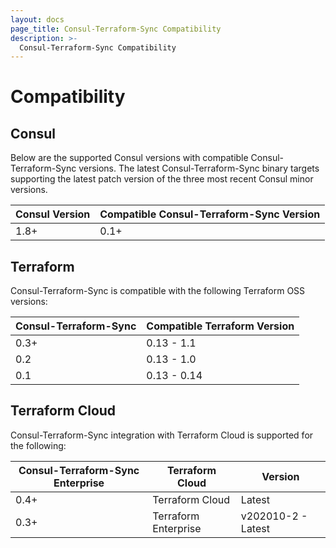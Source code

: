 ```yaml
---
layout: docs
page_title: Consul-Terraform-Sync Compatibility
description: >-
  Consul-Terraform-Sync Compatibility
---
```


# Compatibility

## Consul

Below are the supported Consul versions with compatible Consul-Terraform-Sync versions. The latest Consul-Terraform-Sync binary targets supporting the latest patch version of the three most recent Consul minor versions.

| Consul Version               | Compatible Consul-Terraform-Sync Version |
| ---------------------------- | ---------------------------------------- |
| 1.8+                         | 0.1+                                     |

## Terraform

Consul-Terraform-Sync is compatible with the following Terraform OSS versions:

| Consul-Terraform-Sync | Compatible Terraform Version |
| --------------------- | ---------------------------- |
| 0.3+                  | 0.13 - 1.1                   |
| 0.2                   | 0.13 - 1.0                   |
| 0.1                   | 0.13 - 0.14                  |

## Terraform Cloud

Consul-Terraform-Sync integration with Terraform Cloud is supported for the following:

| Consul-Terraform-Sync Enterprise | Terraform Cloud            | Version            |
| -------------------------------- | -------------------------- | ------------------ |
| 0.4+                             | Terraform Cloud            | Latest             |
| 0.3+                             | Terraform Enterprise       | v202010-2 - Latest |
